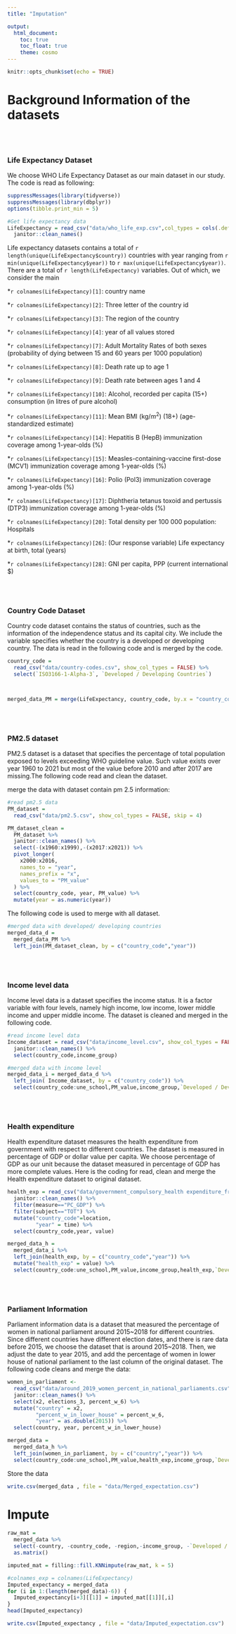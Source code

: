 ```yaml
---
title: "Imputation"

output: 
  html_document:
    toc: true
    toc_float: true
    theme: cosmo
---
```


```r
knitr::opts_chunk$set(echo = TRUE)
```

# Background Information of the datasets

<br>
<br>


### Life Expectancy Dataset

We choose WHO Life Expectancy Dataset as our main dataset in our study. The code is read as following:

```r
suppressMessages(library(tidyverse))
suppressMessages(library(dbplyr))
options(tibble.print_min = 5)

#Get life expectancy data
LifeExpectancy = read_csv("data/who_life_exp.csv",col_types = cols(.default = col_guess())) %>% 
  janitor::clean_names()


```
Life expectancy datasets contains a total of ```r length(unique(LifeExpectancy$country))``` countries with year ranging from ```r min(unique(LifeExpectancy$year))``` to ```r max(unique(LifeExpectancy$year))```. There are a total of ```r length(LifeExpectancy)``` variables. Out of which, we consider the main 

*```r colnames(LifeExpectancy)[1]```: country name

*```r colnames(LifeExpectancy)[2]```: Three letter of the country id

*```r colnames(LifeExpectancy)[3]```: The region of the country

*```r colnames(LifeExpectancy)[4]```: year of all values stored

*```r colnames(LifeExpectancy)[7]```: Adult Mortality Rates of both sexes (probability of dying between 15 and 60 years per 1000 population)

*```r colnames(LifeExpectancy)[8]```: Death rate up to age 1

*```r colnames(LifeExpectancy)[9]```: Death rate between ages 1 and 4

*```r colnames(LifeExpectancy)[10]```: Alcohol, recorded per capita (15+) consumption (in litres of pure alcohol)

*```r colnames(LifeExpectancy)[11]```: Mean BMI (kg/$m^2$) (18+) (age-standardized estimate)

*```r colnames(LifeExpectancy)[14]```: Hepatitis B (HepB) immunization coverage among 1-year-olds (%)

*```r colnames(LifeExpectancy)[15]```: Measles-containing-vaccine first-dose (MCV1) immunization coverage among 1-year-olds (%)

*```r colnames(LifeExpectancy)[16]```: Polio (Pol3) immunization coverage among 1-year-olds (%)

*```r colnames(LifeExpectancy)[17]```: Diphtheria tetanus toxoid and pertussis (DTP3) immunization coverage among 1-year-olds (%)

*```r colnames(LifeExpectancy)[20]```: Total density per 100 000 population: Hospitals

*```r colnames(LifeExpectancy)[26]```: (Our response variable) Life expectancy at birth, total (years)

*```r colnames(LifeExpectancy)[28]```: GNI per capita, PPP (current international $)



<br>
<br>

### Country Code Dataset


Country code dataset contains the status of countries, such as the information of the independence status and its capital city. We include the variable specifies whether the country is a developed or developing country. The data is read in the following code and is merged by the code.  


```r
country_code = 
  read_csv("data/country-codes.csv", show_col_types = FALSE) %>% 
  select(`ISO3166-1-Alpha-3`, `Developed / Developing Countries`)



merged_data_PM = merge(LifeExpectancy, country_code, by.x = "country_code", by.y = "ISO3166-1-Alpha-3" )
```


<br>
<br>


### PM2.5 dataset
PM2.5 dataset is a dataset that specifies the percentage of total population exposed to levels exceeding WHO guideline value. Such value exists over year 1960 to 2021 but most of the value before 2010 and after 2017 are missing.The following code read and clean the dataset.

merge the data with dataset contain pm 2.5 information:
```r

#read pm2.5 data
PM_dataset = 
  read_csv("data/pm2.5.csv", show_col_types = FALSE, skip = 4) 

PM_dataset_clean = 
  PM_dataset %>% 
  janitor::clean_names() %>% 
  select(-(x1960:x1999),-(x2017:x2021)) %>% 
  pivot_longer(
    x2000:x2016,
    names_to = "year",
    names_prefix = "x",
    values_to = "PM_value"
  ) %>% 
  select(country_code, year, PM_value) %>% 
  mutate(year = as.numeric(year))
```

The following code is used to merge with all dataset.

```r
#merged data with developed/ developing countries
merged_data_d = 
  merged_data_PM %>% 
  left_join(PM_dataset_clean, by = c("country_code","year"))
```


<br>
<br>

### Income level data

Income level data is a dataset specifies the income status. It is a factor variable with four levels, namely high income, low income, lower middle income and upper middle income. The dataset is cleaned and merged in the following code. 

```r
#read income level data
Income_dataset = read_csv("data/income_level.csv", show_col_types = FALSE) %>% 
  janitor::clean_names() %>% 
  select(country_code,income_group)

#merged data with income level
merged_data_i = merged_data_d %>% 
  left_join( Income_dataset, by = c("country_code")) %>% 
  select(country_code:une_school,PM_value,income_group,`Developed / Developing Countries`)
```

<br>
<br>


### Health expenditure

Health expenditure dataset measures the health expenditure from government with respect to different countries. The dataset is measured in percentage of GDP or dollar value per capita. We choose percentage of GDP as our unit because the dataset measured in percentage of GDP has more complete values. Here is the coding for read, clean and merge the Health expenditure dataset to original dataset. 

```r
health_exp = read_csv("data/government_compulsory_health expenditure_from_1970_2020.csv") %>% 
  janitor::clean_names() %>% 
  filter(measure=="PC_GDP") %>%
  filter(subject=="TOT") %>% 
  mutate("country_code"=location,
         "year" = time) %>% 
  select(country_code,year, value)

merged_data_h = 
  merged_data_i %>% 
  left_join(health_exp, by = c("country_code","year")) %>% 
  mutate("health_exp" = value) %>% 
  select(country_code:une_school,PM_value,income_group,health_exp,`Developed / Developing Countries`)
```

<br>
<br>


### Parliament Information

Parliament information data is a dataset that measured the percentage of women in national parliament around 2015~2018 for different countries. Since different countries have different election dates, and there is rare data before 2015, we choose the dataset that is around 2015~2018. Then, we adjust the date to year 2015, and add the percentage of women in lower house of national parliament to the last column of the original dataset. The following code cleans and merge the data:

```r
women_in_parliament <-
  read_csv("data/around_2019_women_percent_in_national_parliaments.csv", skip = 5) %>% 
  janitor::clean_names() %>% 
  select(x2, elections_3, percent_w_6) %>% 
  mutate("country" = x2,
         "percent_w_in_lower_house" = percent_w_6,
         "year" = as.double(2015)) %>% 
  select(country, year, percent_w_in_lower_house)

merged_data = 
  merged_data_h %>% 
  left_join(women_in_parliament, by = c("country","year")) %>% 
  select(country_code:une_school,PM_value,health_exp,income_group,`Developed / Developing Countries`, percent_w_in_lower_house)

```


Store the data
```r
write.csv(merged_data , file = "data/Merged_expectation.csv")
```


# Impute

```r
raw_mat = 
  merged_data %>% 
  select(-country, -country_code, -region,-income_group, -`Developed / Developing Countries`,percent_w_in_lower_house) %>% 
  as.matrix()

imputed_mat = filling::fill.KNNimpute(raw_mat, k = 5)

```

```r
#colnames_exp = colnames(LifeExpectancy)
Imputed_expectancy = merged_data
for (i in 1:(length(merged_data)-6)) {
  Imputed_expectancy[i+3][[1]] = imputed_mat[[1]][,i]
}
head(Imputed_expectancy)

write.csv(Imputed_expectancy , file = "data/Imputed_expectation.csv")
```







